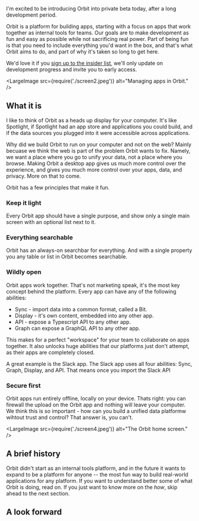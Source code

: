 I'm excited to be introducing Orbit into private beta today, after a long development period.

Orbit is a platform for building apps, starting with a focus on apps that work together as internal
tools for teams. Our goals are to make development as fun and easy as possible while not sacrificing
real power. Part of being fun is that you need to include everything you'd want in the box, and
that's what Orbit aims to do, and part of why it's taken so long to get here.

We'd love it if you [sign up to the insider list](#end), we'll only update on development progress
and invite you to early access.

<LargeImage src={require('./screen2.jpeg')} alt="Managing apps in Orbit." />

## What it is

I like to think of Orbit as a heads up display for your computer. It's like Spotlight, if Spotlight
had an app store and applications you could build, and if the data sources you plugged into it were
accessible across applications.

Why did we build Orbit to run on your computer and not on the web? Mainly becuase we think the web
is part of the problem Orbit wants to fix. Namely, we want a place where you go to unify your data,
not a place where you browse. Making Orbit a desktop app gives us much more control over the
experience, and gives you much more control over your apps, data, and privacy. More on that to come.

Orbit has a few principles that make it fun.

### Keep it light

Every Orbit app should have a single purpose, and show only a single main screen with an optional
list next to it.

### Everything searchable

Orbit has an always-on searchbar for everything. And with a single property you any table or list in
Orbit becomes searchable.

### Wildly open

Orbit apps work together. That's not marketing speak, it's the most key concept behind the platform.
Every app can have any of the following abilities:

- Sync - import data into a common format, called a Bit.
- Display - it's own content, embedded into any other app.
- API - expose a Typescript API to any other app.
- Graph can expose a GraphQL API to any other app.

This makes for a perfect "workspace" for your team to collaborate on apps together. It also unlocks
huge abilities that our platforms just don't attempt, as their apps are completely closed.

A great example is the Slack app. The Slack app uses all four abilities: Sync, Graph, Display, and
API. That means once you import the Slack API

### Secure first

Orbit apps run entirely offline, locally on your device. Thats right: you can firewall the upload on
the Orbit app and nothing will leave your computer. We think this is so important - how can you
build a unified data platformw wihtout trust and control? That answer is, you can't.

<LargeImage src={require('./screen4.jpeg')} alt="The Orbit home screen." />

## A brief history

Orbit didn't start as an internal tools platform, and in the future it wants to expand to be a
platform for anyone -- the most fun way to build real-world applications for any platform. If you
want to understand better some of what Orbit is doing, read on. If you just want to know more on the
_how_, skip ahead to the next section.

## A look forward

<div id="end" />
